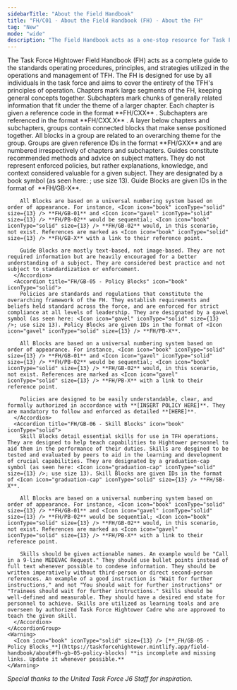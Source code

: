 ```yaml
---
sidebarTitle: "About the Field Handbook"
title: "FH/C01 - About the Field Handbook (FH) - About the FH"
tag: "New"
mode: "wide"
description: "The Field Handbook acts as a one-stop resource for Task Force Hightower policy and doctrine, and is designed for public access."
---
```


<AccordionGroup>
  <Accordion title="FH/G01 - Introduction to the Task Force Hightower Field Handbook" defaultOpen>
    <AccordionGroup>
      <Accordion title="FH/GB-01 - Purpose and Scope" icon="book" iconType="solid">
        The Task Force Hightower Field Handbook (FH) acts as a complete guide to the standards operating procedures, principles, and strategies utilized in the operations and management of TFH. The FH is designed for use by all individuals in the task force and aims to cover the entirety of the TFH's principles of operation.
      </Accordion>
      <Accordion title="FH/GB-02 - Chapters and Subchapters" icon="book" iconType="solid">
        Chapters mark large segments of the FH, keeping general concepts together. Subchapters mark chunks of generally related information that fit under the theme of a larger chapter. Each chapter is given a reference code in the format **FH/CXX** . Subchapters are referenced in the format **FH/CXX.X** .
      </Accordion>
      <Accordion title="FH/GB-03 - Groups" icon="book" iconType="solid">
        A layer below chapters and subchapters, groups contain connected blocks that make sense positioned together. All blocks in a group are related to an overarching theme for the group. Groups are given reference IDs in the format **FH/GXX** and are numbered irrespectively of chapters and subchapters.
      </Accordion>
      <Accordion title="FH/GB-04 - Guide Blocks" icon="book" iconType="solid">
        Guides constitute recommended methods and advice on subject matters. They do not represent enforced policies, but rather explanations, knowledge, and context considered valuable for a given subject. They are designated by a book symbol (as seen here: <Icon icon="book" iconType="solid" size={13} />; use size 13). Guide Blocks are given IDs in the format of <Icon icon="book" iconType="solid" size={13} /> **FH/GB-X**.

        All Blocks are based on a universal numbering system based on order of appearance. For instance, <Icon icon="book" iconType="solid" size={13} /> **FH/GB-01** and <Icon icon="gavel" iconType="solid" size={13} /> **FH/PB-02** would be sequential; <Icon icon="book" iconType="solid" size={13} /> **FH/GB-02** would, in this scenario, not exist. References are marked as <Icon icon="book" iconType="solid" size={13} /> **FH/GB-X** with a link to their reference point.

        Guide Blocks are mostly text-based, not image-based. They are not required information but are heavily encouraged for a better understanding of a subject. They are considered best practice and not subject to standardization or enforcement.
      </Accordion>
      <Accordion title="FH/GB-05 - Policy Blocks" icon="book" iconType="solid">
        Policies are standards and regulations that constitute the overarching framework of the FH. They establish requirements and beliefs held standard across the force, and are enforced for strict compliance at all levels of leadership. They are designated by a gavel symbol (as seen here: <Icon icon="gavel" iconType="solid" size={13} />; use size 13). Policy Blocks are given IDs in the format of <Icon icon="gavel" iconType="solid" size={13} /> **FH/PB-X**.

        All Blocks are based on a universal numbering system based on order of appearance. For instance, <Icon icon="book" iconType="solid" size={13} /> **FH/GB-01** and <Icon icon="gavel" iconType="solid" size={13} /> **FH/PB-02** would be sequential; <Icon icon="book" iconType="solid" size={13} /> **FH/GB-02** would, in this scenario, not exist. References are marked as <Icon icon="gavel" iconType="solid" size={13} /> **FH/PB-X** with a link to their reference point.

        Policies are designed to be easily understandable, clear, and formally authorized in accordance with **[INSERT POLICY HERE]**. They are mandatory to follow and enforced as detailed **[HERE]**.
      </Accordion>
      <Accordion title="FH/GB-06 - Skill Blocks" icon="book" iconType="solid">
        Skill Blocks detail essential skills for use in TFH operations. They are designed to help teach capabilities to Hightower personnel to aid them in the performance of their duties. Skills are desgined to be tested and evaluated by peers to aid in the learning and development of crucial capabilities. They are designated by a graduation-cap symbol (as seen here: <Icon icon="graduation-cap" iconType="solid" size={13} />; use size 13). Skill Blocks are given IDs in the format of <Icon icon="graduation-cap" iconType="solid" size={13} /> **FH/SB-X**.

        All Blocks are based on a universal numbering system based on order of appearance. For instance, <Icon icon="book" iconType="solid" size={13} /> **FH/GB-01** and <Icon icon="gavel" iconType="solid" size={13} /> **FH/PB-02** would be sequential; <Icon icon="book" iconType="solid" size={13} /> **FH/GB-02** would, in this scenario, not exist. References are marked as <Icon icon="gavel" iconType="solid" size={13} /> **FH/PB-X** with a link to their reference point.

        Skills should be given actionable names. An example would be "Call in a 9-line MEDEVAC Request." They should use bullet points instead of full text whenever possible to condese information. They should be written imperatively without third-person or direct second-person references. An example of a good instruction is "Wait for further instructions," and not "You should wait for further instructions" or "Trainees should wait for further instructions." Skills should be well-defined and measurable. They should have a desired end state for personnel to achieve. Skills are utilized as learning tools and are overseen by authorized Task Force Hightower Cadre who are approved to teach the given skill.
      </Accordion>
    </AccordionGroup>
    <Warning>
      <Icon icon="book" iconType="solid" size={13} /> [**_FH/GB-05 - Policy Blocks_**](https://taskforcehightower.mintlify.app/field-handbook/about#fh-gb-05-policy-blocks) **is incomplete and missing links. Update it whenever possible.**
    </Warning>
  </Accordion>
</AccordionGroup>

_Special thanks to the United Task Force J6 Staff for inspiration._